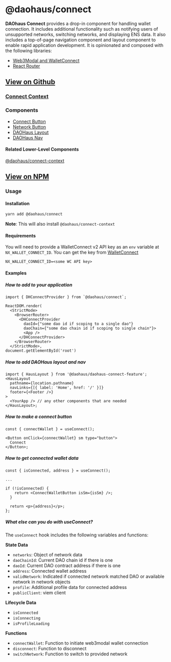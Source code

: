 # @daohaus/connect

**DAOhaus Connect** provides a drop-in component for handling wallet connection. It includes additional functionality such as notifying users of unsupported networks, switching networks, and displaying ENS data. It also includes a top-of-page navigation component and layout component to enable rapid application development. It is opinionated and composed with the following libraries:

- [Web3Modal and WalletConnect](https://web3modal.com/)
- [React Router](https://reactrouter.com/en/main)

## [View on Github](https://github.com/HausDAO/monorepo/tree/develop/libs/connect)

### [Connect Context](https://github.com/HausDAO/monorepo/blob/develop/libs/connect/src/HausConnectContext.tsx)

### Components

- [Connect Button](https://github.com/HausDAO/monorepo/tree/develop/libs/connect/src/components)
- [Network Button](https://github.com/HausDAO/monorepo/tree/develop/libs/connect/src/components/NetworkButton)
- [DAOHaus Layout](https://github.com/HausDAO/monorepo/tree/develop/libs/connect/src/components/DHLayout)
- [DAOHaus Nav](https://github.com/HausDAO/monorepo/tree/develop/libs/connect/src/components/DaoHausNav)

#### Related Lower-Level Components

[@daohaus/connect-context](https://github.com/HausDAO/monorepo/tree/develop/libs/connect-context)

## [View on NPM](https://www.npmjs.com/package/@daohaus/connect)

### Usage

#### Installation

```bash
yarn add @daohaus/connect
```

**Note**: This will also install `@daohaus/connect-context`

#### Requirements

You will need to provide a WalletConnect v2 API key as an `env` variable at `NX_WALLET_CONNECT_ID`. You can get the key from [WalletConnect](https://docs.walletconnect.com/2.0/api/auth/overview#key-features)

```
NX_WALLET_CONNECT_ID=<some WC API key>
```

#### Examples

##### How to add to your application

```tsx
import { DHConnectProvider } from `@daohaus/connect`;

ReactDOM.render(
  <StrictMode>
    <BrowserRouter>
      <DHConnectProvider
        daoId={"some dao id if scoping to a single dao"}
        daoChain={"some dao chain id if scoping to single chain"}>
        <App />
      </DHConnectProvider>
    </BrowserRouter>
  </StrictMode>,
document.getElementById('root')
```

##### How to add DAOHaus layout and nav

```tsx
import { HausLayout } from '@daohaus/daohaus-connect-feature';
<HausLayout
  pathname={location.pathname}
  navLinks={[{ label: 'Home', href: '/' }]}
  footer={<Footer />}
>
  <YourApp /> // any other components that are needed
</HausLayout>;
```

##### How to make a connect button

```tsx
const { connectWallet } = useConnect();

<Button onClick={connectWallet} sm type="button">
  Connect
</Button>;
```

##### How to get connected wallet data

```tsx
const { isConnected, address } = useConnect();

...

if (!isConnected) {
    return <ConnectWalletButton isSm={isSm} />;
  }

  return <p>{address}</p>;
};
```

##### What else can you do with useConnect?

The `useConnect` hook includes the following variables and functions:

**State Data**

- `networks`: Object of network data
- `daoChainId`: Current DAO chain id if there is one
- `daoId`: Current DAO contract address if there is one
- `address`: Connected wallet address
- `validNetwork`: Indicated if connected network matched DAO or available network in network objects
- `profile`: Additional profile data for connected address
- `publicClient`: viem client

**Lifecycle Data**

- `isConnected`
- `isConnecting`
- `isProfileLoading`

**Functions**

- `connectWallet`: Function to initiate web3modal wallet connection
- `disconnect`: Function to disconnect
- `switchNetwork`: Function to switch to provided network
